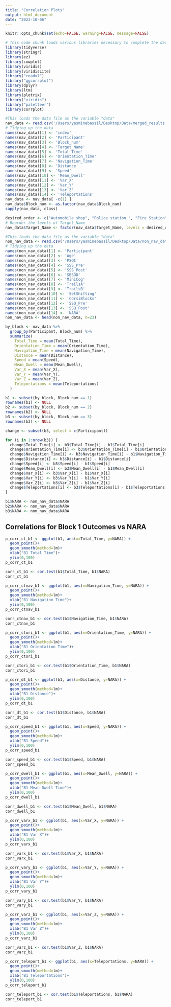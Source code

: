 ```yaml
---
title: "Correlation Plots"
output: html_document
date: "2023-10-06"
---
```


```r
knitr::opts_chunk$set(echo=FALSE, warning=FALSE, message=FALSE)
```

```r
# This code chunk loads various libraries necessary to complete the data analysis and produce graphics
library(tidyverse)
library(stringr)
library(ez)
library(cowplot)
library(viridis)
library(viridisLite)
library("readxl")
library("ggcorrplot")
library(dplyr)
library(ltm)
library(plotrix)
library("viridis")
library("paletteer")
library(corrplot)
```

```r
#This loads the data file as the variable "data"
nav_data <- read.csv('/Users/yasminebassil/Desktop/Data/merged_results.csv')
# Tidying up the data
names(nav_data)[1] <- 'index'
names(nav_data)[2] <- 'Participant'
names(nav_data)[3] <- 'Block_num'
names(nav_data)[4] <- 'Target_Name'
names(nav_data)[5] <- 'Total_Time'
names(nav_data)[6] <- 'Orientation_Time'
names(nav_data)[7] <- 'Navigation_Time'
names(nav_data)[8] <- 'Distance'
names(nav_data)[9] <- 'Speed'
names(nav_data)[10] <- 'Mean_Dwell'
names(nav_data)[11] <- 'Var_X'
names(nav_data)[12] <- 'Var_Y'
names(nav_data)[13] <- 'Var_Z'
names(nav_data)[14] <- 'Teleportations'
nav_data <- nav_data[ -c(1) ]
nav_data$Block_num <- as.factor(nav_data$Block_num)
sapply(nav_data, class)

desired_order <- c("Automobile shop", "Police station ", "Fire Station", "Bank", "Pawn Shop", "Pizzeria", "Quattroki Restaurant", "High School")
# Reorder the levels of Target_Name
nav_data$Target_Name <- factor(nav_data$Target_Name, levels = desired_order)

#This loads the data file as the variable "data"
non_nav_data <- read.csv('/Users/yasminebassil/Desktop/Data/non_nav_data.csv')
# Tidying up the data
names(non_nav_data)[1] <- 'Participant'
names(non_nav_data)[2] <- 'Age'
names(non_nav_data)[3] <- 'PSQI'
names(non_nav_data)[4] <- 'SSS_Pre'
names(non_nav_data)[5] <- 'SSS_Post'
names(non_nav_data)[6] <- 'SBSOD'
names(non_nav_data)[7] <- 'MiniCog'
names(non_nav_data)[8] <- 'TrailsA'
names(non_nav_data)[9] <- 'TrailsB'
names(non_nav_data)[10] <- 'SetShifting'
names(non_nav_data)[11] <- 'CorsiBlocks'
names(non_nav_data)[12] <- 'SSQ_Pre'
names(non_nav_data)[13] <- 'SSQ_Post'
names(non_nav_data)[14] <- 'NARA'
non_nav_data <- head(non_nav_data, n=23)
```

```r
by_block <- nav_data %>%
  group_by(Participant, Block_num) %>%
  summarize(
    Total_Time = mean(Total_Time),
    Orientation_Time = mean(Orientation_Time),
    Navigation_Time = mean(Navigation_Time),
    Distance = mean(Distance),
    Speed = mean(Speed),
    Mean_Dwell = mean(Mean_Dwell),
    Var_X = mean(Var_X),
    Var_Y = mean(Var_Y),
    Var_Z = mean(Var_Z),
    Teleportations = mean(Teleportations)
  )

b1 <- subset(by_block, Block_num == 1)
rownames(b1) <- NULL 
b2 <- subset(by_block, Block_num == 2)
rownames(b2) <- NULL 
b3 <- subset(by_block, Block_num == 3)
rownames(b3) <- NULL 

change <- subset(b3, select = c(Participant))

for (i in 1:nrow(b3)) {
  change$Total_Time[i] <- b3$Total_Time[i] - b1$Total_Time[i]
  change$Orientation_Time[i] <- b3$Orientation_Time[i] - b1$Orientation_Time[i]
  change$Navigation_Time[i] <- b3$Navigation_Time[i] - b1$Navigation_Time[i]
  change$Distance[i] <- b3$Distance[i] - b1$Distance[i]
  change$Speed[i] <- b3$Speed[i] - b1$Speed[i]
  change$Mean_Dwell[i] <- b3$Mean_Dwell[i] - b1$Mean_Dwell[i]
  change$Var_X[i] <- b3$Var_X[i] - b1$Var_X[i]
  change$Var_Y[i] <- b3$Var_Y[i] - b1$Var_Y[i]
  change$Var_Z[i] <- b3$Var_Z[i] - b1$Var_Z[i]
  change$Teleportations[i] <- b3$Teleportations[i] - b1$Teleportations[i]
}

b1$NARA <- non_nav_data$NARA
b2$NARA <- non_nav_data$NARA
b3$NARA <- non_nav_data$NARA
```


## Correlations for Block 1 Outcomes vs NARA

```r
p_corr_ct_b1 <- ggplot(b1, aes(x=Total_Time, y=NARA)) + 
  geom_point()+
  geom_smooth(method=lm)+
  xlab("B1 Total Time")+
  ylim(0,100)
p_corr_ct_b1
```

```r
corr_ct_b1 <- cor.test(b1$Total_Time, b1$NARA)
corr_ct_b1
```


```r
p_corr_ctnav_b1 <- ggplot(b1, aes(x=Navigation_Time, y=NARA)) + 
  geom_point()+
  geom_smooth(method=lm)+
  xlab("B1 Navigation Time")+
  ylim(0,100)
p_corr_ctnav_b1
```

```r
corr_ctnav_b1 <- cor.test(b1$Navigation_Time, b1$NARA)
corr_ctnav_b1
```

```r
p_corr_ctori_b1 <- ggplot(b1, aes(x=Orientation_Time, y=NARA)) + 
  geom_point()+
  geom_smooth(method=lm)+
  xlab("B1 Orientation Time")+
  ylim(0,100)
p_corr_ctori_b1
```

```r
corr_ctori_b1 <- cor.test(b1$Orientation_Time, b1$NARA)
corr_ctori_b1
```

```r
p_corr_dt_b1 <- ggplot(b1, aes(x=Distance, y=NARA)) + 
  geom_point()+
  geom_smooth(method=lm)+
  xlab("B1 Distance")+
  ylim(0,100)
p_corr_dt_b1
```

```r
corr_dt_b1 <- cor.test(b1$Distance, b1$NARA)
corr_dt_b1
```

```r
p_corr_speed_b1 <- ggplot(b1, aes(x=Speed, y=NARA)) + 
  geom_point()+
  geom_smooth(method=lm)+
  xlab("B1 Speed")+
  ylim(0,100)
p_corr_speed_b1
```

```r
corr_speed_b1 <- cor.test(b1$Speed, b1$NARA)
corr_speed_b1
```

```r
p_corr_dwell_b1 <- ggplot(b1, aes(x=Mean_Dwell, y=NARA)) + 
  geom_point()+
  geom_smooth(method=lm)+
  xlab("B1 Mean Dwell Time")+
  ylim(0,100)
p_corr_dwell_b1
```

```r
corr_dwell_b1 <- cor.test(b1$Mean_Dwell, b1$NARA)
corr_dwell_b1
```

```r
p_corr_varx_b1 <- ggplot(b1, aes(x=Var_X, y=NARA)) + 
  geom_point()+
  geom_smooth(method=lm)+
  xlab("B1 Var X")+
  ylim(0,100)
p_corr_varx_b1
```

```r
corr_varx_b1 <- cor.test(b1$Var_X, b1$NARA)
corr_varx_b1
```


```r
p_corr_vary_b1 <- ggplot(b1, aes(x=Var_Y, y=NARA)) + 
  geom_point()+
  geom_smooth(method=lm)+
  xlab("B1 Var Y")+
  ylim(0,100)
p_corr_vary_b1
```

```r
corr_vary_b1 <- cor.test(b1$Var_Y, b1$NARA)
corr_vary_b1
```


```r
p_corr_varz_b1 <- ggplot(b1, aes(x=Var_Z, y=NARA)) + 
  geom_point()+
  geom_smooth(method=lm)+
  xlab("B1 Var Z")+
  ylim(0,100)
p_corr_varz_b1
```

```r
corr_varz_b1 <- cor.test(b1$Var_Z, b1$NARA)
corr_varz_b1
```


```r
p_corr_teleport_b1 <- ggplot(b1, aes(x=Teleportations, y=NARA)) + 
  geom_point()+
  geom_smooth(method=lm)+
  xlab("B1 Teleportations")+
  ylim(0,100)
p_corr_teleport_b1
```

```r
corr_teleport_b1 <- cor.test(b1$Teleportations, b1$NARA)
corr_teleport_b1
```

